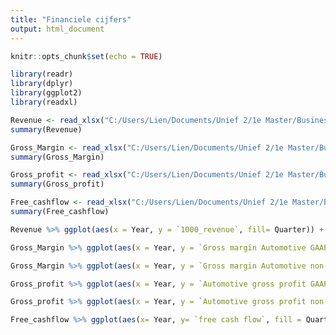 ```yaml
---
title: "Financiele cijfers"
output: html_document
---
```


```r
knitr::opts_chunk$set(echo = TRUE)
```

```r
library(readr)
library(dplyr)
library(ggplot2)
library(readxl)

Revenue <- read_xlsx("C:/Users/Lien/Documents/Unief 2/1e Master/Business intelligence/Project/Revenue-gross margin-gross profit worldwide 2015-2020.xlsx", sheet = "Revenues (automotive)", col_types = c("text", "text", "numeric", "numeric"))
summary(Revenue)

Gross_Margin <- read_xlsx("C:/Users/Lien/Documents/Unief 2/1e Master/Business intelligence/Project/Revenue-gross margin-gross profit worldwide 2015-2020.xlsx", sheet = "Gross margin", col_types = c("text", "text", "numeric", "numeric"))
summary(Gross_Margin)

Gross_profit <- read_xlsx("C:/Users/Lien/Documents/Unief 2/1e Master/Business intelligence/Project/Revenue-gross margin-gross profit worldwide 2015-2020.xlsx", sheet = "Gross profit", col_types = c("text", "text", "numeric", "numeric", "numeric"))
summary(Gross_profit)

Free_cashflow <- read_xlsx("C:/Users/Lien/Documents/Unief 2/1e Master/Business intelligence/Project/Tesla's free cash flow by quarter 2020 world wide.xlsx", skip = 3 , sheet = "Data", col_types = c("text", "text", "numeric"))
summary(Free_cashflow)
```


```r
Revenue %>% ggplot(aes(x = Year, y = `1000_revenue`, fill= Quarter)) + geom_col(position="dodge") + labs(title = 'Yearly automotive Revenue', subtitle = 'Per quarter and in thousends', y = 'Automotive revenue')  + scale_y_continuous(breaks = seq(0,8000, by= 1000))
```

```r
Gross_Margin %>% ggplot(aes(x = Year, y = `Gross margin Automotive GAAP`, fill= Quarter)) + geom_col(position="dodge") + labs(title = 'Yearly gross margin for automotive GAAP', subtitle = 'Per quarter and in %', y= 'Gross margin') + scale_y_continuous(breaks = seq(0,30, by= 2))
```


```r
Gross_Margin %>% ggplot(aes(x = Year, y = `Gross margin Automotive non-GAAP`, fill= Quarter)) + geom_col(position="dodge") + labs(title = 'Yearly gross margin for automotive non-GAAP', subtitle = 'Per quarter and in %', y='Gross margin')  + scale_y_continuous(breaks = seq(0,30, by= 2))
```


```r
Gross_profit %>% ggplot(aes(x = Year, y = `Automotive gross profit GAAP`, fill= Quarter)) + geom_col(position="dodge") + labs(title = 'Yearly gross profit for automotive GAAP', subtitle = 'Per quarter', y= 'Gross profit') + scale_y_continuous(breaks = seq(0,2500000, by= 500000))
```

```r
Gross_profit %>% ggplot(aes(x = Year, y = `Automotive gross profit non-GAAP`, fill= Quarter)) + geom_col(position="dodge") + labs(title = 'Yearly gross profit for automotive GAAP', subtitle = 'Per quarter', y= 'Gross profit')
```

```r
Free_cashflow %>% ggplot(aes(x= Year, y= `free cash flow`, fill = Quarter)) + geom_col(position="dodge") + labs(title = 'Yearly free cash flow', subtitle = 'Per quarter and in thousends', y = 'Free cash flow')
```



